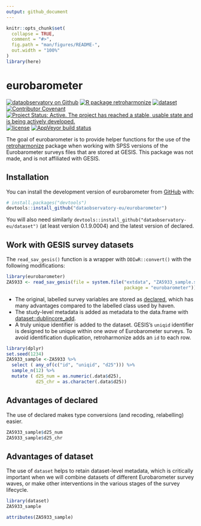 ```yaml
---
output: github_document
---
```


<!-- README.md is generated from README.Rmd. Please edit that file -->

```r
knitr::opts_chunk$set(
  collapse = TRUE,
  comment = "#>",
  fig.path = "man/figures/README-",
  out.width = "100%"
)
library(here)
```

# eurobarometer

<!-- badges: start -->
[![dataobservatory on Github](https://img.shields.io/badge/github-dataobservatory.eu-6e5494.svg)](https://github.com/dataobservatory-eu/)
[![R package retroharmonize](https://img.shields.io/badge/R-retroharmonize-007CBB.svg)](https://retroharmonize.dataobservatory.eu)
[![dataset](https://img.shields.io/badge/R-dataset-E4007F.svg)](https://dataset.dataobservatory.eu)
[![Contributor Covenant](https://img.shields.io/badge/ethics-Contributor%20Covenant-680171.svg)](https://dataobservatory.eu/)
[![Project Status: Active. The project has reached a stable, usable state and is being actively developed.](https://www.repostatus.org/badges/latest/active.svg)](https://www.repostatus.org/#active)
[![license](https://img.shields.io/badge/license-GPL--3-blue.svg)](https://www.gnu.org/licenses/gpl-3.0.en.html)
[![AppVeyor build status](https://ci.appveyor.com/api/projects/status/github/dataobservatory-eu/eurobarometer?branch=main&svg=true)](https://ci.appveyor.com/project/dataobservatory-eu/eurobarometer)
<!-- badges: end -->

The goal of eurobarometer is to provide helper functions for the use of the [retroharmonize](https://retroharmonize.dataobservatory.eu/) package when working with SPSS versions of the Eurobarometer surveys files that are stored at GESIS. This package was not made, and is not affiliated with GESIS.

## Installation

You can install the development version of eurobarometer from [GitHub](https://github.com/) with:

``` r
# install.packages("devtools")
devtools::install_github("dataobservatory-eu/eurobarometer")
```

You will also need similarly `devtools::install_github("dataobservatory-eu/dataset")` (at least version 0.1.9.0004) and the latest version of declared.

## Work with GESIS survey datasets

The `read_sav_gesis()` function is a wrapper with `DDIwR::convert()` with the following modifications:

```r
library(eurobarometer)
ZA5933 <- read_sav_gesis(file = system.file("extdata", "ZA5933_sample.sav", 
                                            package = "eurobarometer"))
```

- The original, labelled survey variables are stored as [declared](https://declared.dataobservatory.eu/reference/declared.html), which has many advantages compared to the labelled class used by haven.
- The study-level metadata is added as metadata to the data.frame with [dataset::dublincore_add](https://dataset.dataobservatory.eu/reference/dublincore.html).
- A truly unique identifier is added to the dataset. GESIS's `uniqid` identifier is designed to be unique within one _wave_ of Eurobarometer surveys.  To avoid identification duplication, retroharmonize adds an `id` to each row.

```r
library(dplyr)
set.seed(1234)
ZA5933_sample <-ZA5933 %>%
  select ( any_of(c("id", "uniqid", "d25"))) %>%
  sample_n(12) %>%
  mutate ( d25_num = as.numeric(.data$d25), 
           d25_chr = as.character(.data$d25))
```

## Advantages of declared

The use of declared makes type conversions (and recoding, relabelling) easier.

```r
ZA5933_sample$d25_num
ZA5933_sample$d25_chr
```

## Advantages of dataset

The use of `dataset` helps to retain dataset-level metadata, which is critically important when we will combine datasets of different Eurobarometer survey waves, or make other interventions in the various stages of the survey lifecycle.

```r
library(dataset)
ZA5933_sample
```
```r
attributes(ZA5933_sample)
```

